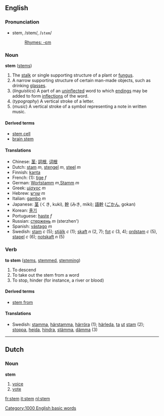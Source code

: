 ==English==
===Pronunciation===
*stem, /stem/, /<tt>stem</tt>/
*:[[Rhymes:English:-ɛm|Rhymes: -ɛm]]

===Noun===
'''stem''' ([[stems]])

#The [[stalk]] or single supporting structure of a plant or [[fungus]].
#A narrow supporting structure of certain man-made objects, such as drinking [[glass]]es.
#(''linguistics'') A part of an [[uninflected]] word to which [[ending]]s may be added to form [[inflection]]s of the word.
#(''typography'') A vertical stroke of a letter.
#(''music'') A vertical stroke of a symbol representing a note in written music.

====Derived terms====
*[[stem cell]]
*[[brain stem]]

====Translations====
*Chinese: [[茎]]; [[詞根]], [[词根]]
*Dutch: [[stam]] ''m'', [[stengel]] ''m'', [[steel]] ''m''
*Finnish: [[kanta]]
*French: (1): [[tige]] ''f''
*German: [[Wortstamm]] ''m'',[[Stamm]] ''m''
*Greek: [[μίσχος]] ''m''
*Hebrew: [[שורש]] ''m''
*Italian: [[gambo]] ''m''
*Japanese: [[茎]] (くき, kuki), [[幹]] (みき, miki); [[語幹]] ([[ごかん]], gokan)
*Korean: [[줄기]]
*Portuguese: [[haste]] ''f''
*Russian: [[стержень]] ''m'' (sterzhen')
*Spanish: [[vástago]] ''m''
*Swedish: [[stam]] ''c'' (5); [[stjälk]] ''c'' (1); [[skaft]] ''n'' (2, 7); [[fot]] ''c'' (3, 4); [[ordstam]] ''c'' (5), [[stapel]] ''c'' (6); [[notskaft]] ''n'' (5)

===Verb===
'''to stem''' ([[stems]], [[stemmed]], [[stemming]])

# To descend
# To take out the stem from a word
# To stop, hinder (for instance, a river or blood)

====Derived terms====
*[[stem from]]

====Translations====
*Swedish: [[stamma]], [[härstamma]], [[härröra]] (1); [[härleda]], [[ta]] [[ut]] [[stam]] (2); [[stoppa]], [[hejda]], [[hindra]], [[stämma]], [[dämma]] (3)

----
==Dutch==
===Noun===
'''stem'''<!-- gender? -->

#[[voice]]
#[[vote]]

[[Category:1000 English basic words]]

[[fr:stem]]
[[it:stem]]
[[nl:stem]]